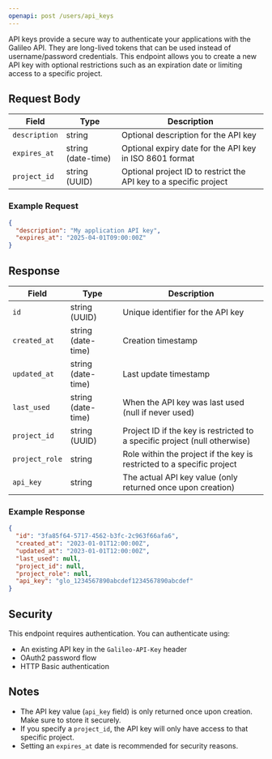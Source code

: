 ```yaml
---
openapi: post /users/api_keys
---
```


API keys provide a secure way to authenticate your applications with the Galileo API. They are long-lived tokens that can be used instead of username/password credentials. This endpoint allows you to create a new API key with optional restrictions such as an expiration date or limiting access to a specific project.

## Request Body

| Field | Type | Description |
| ----- | ---- | ----------- |
| `description` | string | Optional description for the API key |
| `expires_at` | string (date-time) | Optional expiry date for the API key in ISO 8601 format |
| `project_id` | string (UUID) | Optional project ID to restrict the API key to a specific project |

### Example Request

```json
{
  "description": "My application API key",
  "expires_at": "2025-04-01T09:00:00Z"
}
```

## Response

| Field | Type | Description |
| ----- | ---- | ----------- |
| `id` | string (UUID) | Unique identifier for the API key |
| `created_at` | string (date-time) | Creation timestamp |
| `updated_at` | string (date-time) | Last update timestamp |
| `last_used` | string (date-time) | When the API key was last used (null if never used) |
| `project_id` | string (UUID) | Project ID if the key is restricted to a specific project (null otherwise) |
| `project_role` | string | Role within the project if the key is restricted to a specific project |
| `api_key` | string | The actual API key value (only returned once upon creation) |

### Example Response

```json
{
  "id": "3fa85f64-5717-4562-b3fc-2c963f66afa6",
  "created_at": "2023-01-01T12:00:00Z",
  "updated_at": "2023-01-01T12:00:00Z",
  "last_used": null,
  "project_id": null,
  "project_role": null,
  "api_key": "glo_1234567890abcdef1234567890abcdef"
}
```

## Security

This endpoint requires authentication. You can authenticate using:

- An existing API key in the `Galileo-API-Key` header
- OAuth2 password flow
- HTTP Basic authentication

## Notes

- The API key value (`api_key` field) is only returned once upon creation. Make sure to store it securely.
- If you specify a `project_id`, the API key will only have access to that specific project.
- Setting an `expires_at` date is recommended for security reasons.